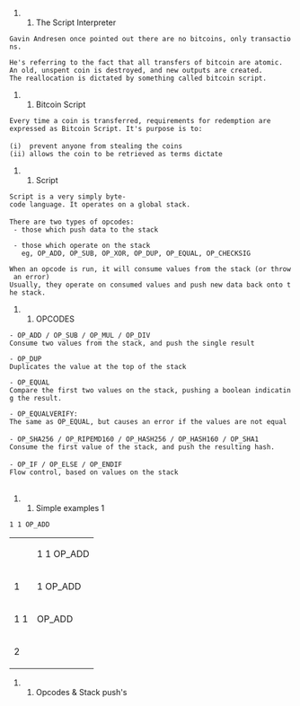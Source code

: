### The Script Interpreter

 Gavin Andresen once pointed out there are no bitcoins, only transactions. 

 He's referring to the fact that all transfers of bitcoin are atomic. 
 An old, unspent coin is destroyed, and new outputs are created. 
 The reallocation is dictated by something called bitcoin script.


### Bitcoin Script

 Every time a coin is transferred, requirements for redemption are 
 expressed as Bitcoin Script. It's purpose is to: 
 
 (i)  prevent anyone from stealing the coins
 (ii) allows the coin to be retrieved as terms dictate


### Script

 Script is a very simply byte-code language. It operates on a global stack. 
 
 There are two types of opcodes:
  - those which push data to the stack
    
  - those which operate on the stack
    eg, OP_ADD, OP_SUB, OP_XOR, OP_DUP, OP_EQUAL, OP_CHECKSIG 
    
 When an opcode is run, it will consume values from the stack (or throw an error)
 Usually, they operate on consumed values and push new data back onto the stack.  

### OPCODES

 - OP_ADD / OP_SUB / OP_MUL / OP_DIV
 Consume two values from the stack, and push the single result
  
 - OP_DUP
 Duplicates the value at the top of the stack
   
 - OP_EQUAL
 Compare the first two values on the stack, pushing a boolean indicating the result.
  
 - OP_EQUALVERIFY: 
 The same as OP_EQUAL, but causes an error if the values are not equal
 
 - OP_SHA256 / OP_RIPEMD160 / OP_HASH256 / OP_HASH160 / OP_SHA1
 Consume the first value of the stack, and push the resulting hash.
 
 - OP_IF / OP_ELSE / OP_ENDIF
 Flow control, based on values on the stack
 
 
### Simple examples 1
 1 1 OP_ADD  


{|
|  || 1 1 OP_ADD
|-
| 1 || 1 OP_ADD
|-
| 1 1 || OP_ADD
|-
| 2 || 
|}

### Opcodes & Stack push's

